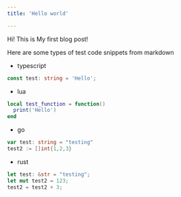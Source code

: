 ```yaml
---
title: 'Hello world'

---
```


Hi! This is My first blog post!

Here are some types of test code snippets from markdown

* typescript

``` typescript
const test: string = 'Hello';
```

* lua

``` lua
local test_function = function()
  print('Hello')
end
```

* go
``` go
var test: string = "testing"
test2 := []int{1,2,3}
```

* rust
``` rust
let test: &str = "testing";
let mut test2 = 123;
test2 = test2 + 3;
```

